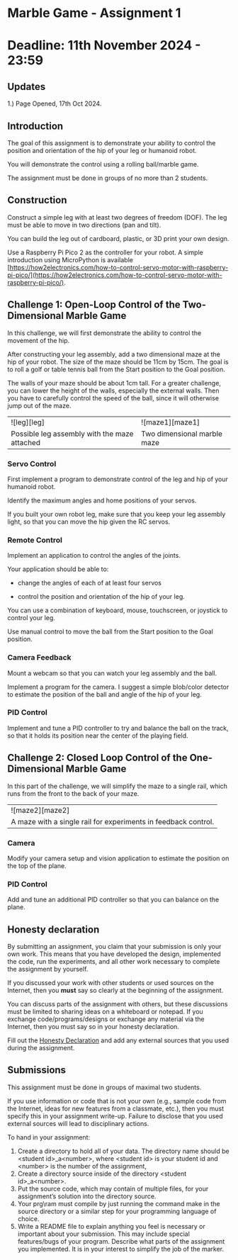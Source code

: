 # Marble Game - Assignment 1
# Deadline: 11th November 2024 - 23:59

## Updates

1.) Page Opened, 17th Oct 2024.

## Introduction

The goal of this assignment is to demonstrate your ability to control
the position and orientation of the hip of your leg or humanoid robot.

You will demonstrate the control using a rolling ball/marble game.

The assignment must be done in groups of no more than 2 students.

## Construction 

Construct a simple leg with at least two degrees of freedom (DOF). 
The leg must be able to move in two directions (pan and tilt).

You can build the leg out of cardboard, plastic, or 3D print your own design.

Use a Raspberry Pi Pico 2 as the controller for your robot.
A simple introduction using MicroPython is available [https://how2electronics.com/how-to-control-servo-motor-with-raspberry-pi-pico/](https://how2electronics.com/how-to-control-servo-motor-with-raspberry-pi-pico/).

## Challenge 1: Open-Loop Control of the Two-Dimensional Marble Game

In this challenge, we will first demonstrate the ability to control the movement
of the hip. 

After constructing your leg assembly, add a two dimensional maze at the hip
of your robot. The size of the maze should be 11cm by 15cm. The goal is to roll
a golf or table tennis ball from the Start position to the Goal position.

The walls of your maze should be about 1cm tall. For a greater challenge, you 
can lower the height of the walls, especially the external walls. Then you have
to carefully control the speed of the ball, since it will otherwise jump out of
the maze.

<div style={{textAlign: 'center', width:'40%'}}>
  <table>
    <tbody>
      <tr>
        <td>
          ![leg][leg]
        </td>
        <td>
          ![maze1][maze1]
        </td>
      </tr>
      <tr>
        <td>
          Possible leg assembly with the maze attached
        </td>
        <td>
          Two dimensional marble maze
        </td>
      </tr>
    </tbody>
  </table>
</div>

[leg]: ./leg_assembly.svg
[maze1]: ./maze1.svg

### Servo Control 

First implement a program to demonstrate control
of the leg and hip of your humanoid robot. 

Identify the maximum angles and home positions of your servos.

If you built your own robot leg, make sure that you keep your 
leg assembly light, so that you can move the
hip given the RC servos.

### Remote Control 

Implement an application  to control the angles of the joints. 

Your application should be able to:

  * change the angles of each of at least four servos

  * control the position and orientation of the hip of your leg.

You can use a combination of keyboard, mouse, touchscreen, or joystick to control
your leg.

Use manual control to move the ball from the Start position to the Goal position.

### Camera Feedback

Mount a webcam so that you can watch your leg assembly
and the ball. 

Implement a program for the camera. I suggest a simple blob/color detector 
to estimate the position of the ball and angle of the hip of your leg.

### PID Control

Implement and tune a PID controller to try and balance the ball on the track, so that
it holds its position near the center of the playing field.

## Challenge 2: Closed Loop Control of the One-Dimensional Marble Game 

In this part of the challenge, we will simplify the maze to a single rail,
which runs from the front to the back of your maze.

<div style={{textAlign: 'center', width:'40%'}}>
  <table>
    <tbody>
      <tr>
        <td>
          ![maze2][maze2]
        </td>
        </tr>
        <tr>
        <td>
          A maze with a single rail for experiments in feedback control.
        </td>
      </tr>
    </tbody>
  </table>
</div>

[maze2]: ./maze2.svg

### Camera

Modify your camera setup and vision application to estimate the position on the
top of the plane.

### PID Control

Add and tune an additional PID controller so that you can balance on the plane.

## Honesty declaration

By submitting an assignment, you claim that your submission is only your own work. 
This means that you have developed the design, implemented the code, run the experiments, 
and all other work necessary to complete the assignment by yourself.

If you discussed your work with other students or used sources on the Internet, then you **must**
say so clearly at the beginning of the assignment.

You can discuss parts of the assignment with others, but these discussions must be limited 
to sharing ideas on a whiteboard or notepad. If you exchange code/programs/designs or 
exchange any material via the Internet, then you must say so in your honesty declaration.

Fill out the [Honesty Declaration](https://docs.google.com/document/d/1Z9FyOFt--OL_cqse55b-CifBgPDfFZi2L6-sUQBvZ4I/edit?usp=sharing) 
and add any external sources that you used during the assignment.

## Submissions

This assignment must be done in groups of maximal two students. 

If you use information or code that is not your own (e.g., sample code from the Internet, 
ideas for new features from a classmate, etc.), then you must specify this in your assignment 
write-up. Failure to disclose that you used external sources will lead to disciplinary actions.

To hand in your assignment:

  1) Create a directory to hold all of your data. The directory name should be \<student id\>_a\<number\>, 
     where \<student id\> is your student id and \<number\> is the number of the assignment,
  1) Create a directory source inside of the directory \<student id\>_a\<number\>. 
  1) Put the source code, which may contain of multiple files, for your assignment’s solution 
     into the directory source.
  1) Your prg\ram must compile by just running the command make in the source directory or a 
     similar step for your programming language of choice.
  1) Write a README file to explain anything you feel is necessary or important about your 
     submission. This may include special features/bugs of your program. Describe what parts 
     of the assignment you implemented. It is in your interest to simplify the job of the marker.









